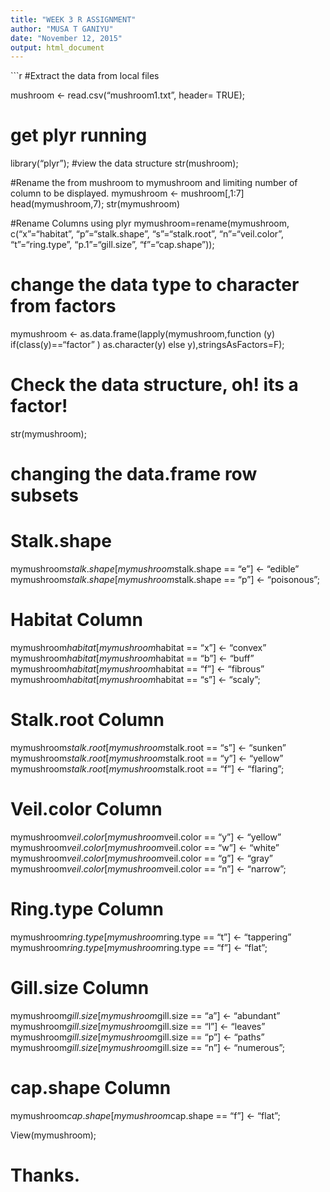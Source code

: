 ```yaml
---
title: "WEEK 3 R ASSIGNMENT"
author: "MUSA T GANIYU"
date: "November 12, 2015"
output: html_document
---
```




```r

#Extract the data from local files

mushroom <- read.csv("mushroom1.txt", header= TRUE);




# get plyr running
library("plyr");
#view the data structure
str(mushroom);

#Rename the from mushroom to mymushroom and limiting number of column to be displayed. 
mymushroom <- mushroom[,1:7]
head(mymushroom,7);
str(mymushroom)



#Rename Columns using plyr
mymushroom=rename(mymushroom, c("x"="habitat", "p"="stalk.shape", "s"="stalk.root", "n"="veil.color", "t"="ring.type", "p.1"="gill.size", "f"="cap.shape"));

# change the data type to character from factors

mymushroom <- as.data.frame(lapply(mymushroom,function (y) if(class(y)=="factor" ) as.character(y) else y),stringsAsFactors=F);



# Check the data structure, oh! its a factor!
str(mymushroom);




# changing the data.frame row subsets

# Stalk.shape
mymushroom$stalk.shape[mymushroom$stalk.shape == "e"] <- "edible"
mymushroom$stalk.shape[mymushroom$stalk.shape == "p"] <- "poisonous";

# Habitat Column
mymushroom$habitat[mymushroom$habitat == "x"] <- "convex"
mymushroom$habitat[mymushroom$habitat == "b"] <- "buff"
mymushroom$habitat[mymushroom$habitat == "f"] <- "fibrous"
mymushroom$habitat[mymushroom$habitat == "s"] <- "scaly";


# Stalk.root Column
mymushroom$stalk.root[mymushroom$stalk.root == "s"] <- "sunken"
mymushroom$stalk.root[mymushroom$stalk.root == "y"] <- "yellow"
mymushroom$stalk.root[mymushroom$stalk.root == "f"] <- "flaring";


# Veil.color Column
mymushroom$veil.color[mymushroom$veil.color == "y"] <- "yellow"
mymushroom$veil.color[mymushroom$veil.color == "w"] <- "white"
mymushroom$veil.color[mymushroom$veil.color == "g"] <- "gray"
mymushroom$veil.color[mymushroom$veil.color == "n"] <- "narrow";

# Ring.type Column
mymushroom$ring.type[mymushroom$ring.type == "t"] <- "tappering"
mymushroom$ring.type[mymushroom$ring.type == "f"] <- "flat";


# Gill.size Column
mymushroom$gill.size[mymushroom$gill.size == "a"] <- "abundant"
mymushroom$gill.size[mymushroom$gill.size == "l"] <- "leaves"
mymushroom$gill.size[mymushroom$gill.size == "p"] <- "paths"
mymushroom$gill.size[mymushroom$gill.size == "n"] <- "numerous";

# cap.shape Column
mymushroom$cap.shape[mymushroom$cap.shape == "f"] <- "flat";

View(mymushroom);

# Thanks.